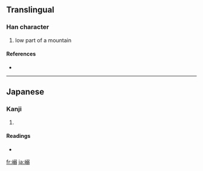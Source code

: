 ==Translingual==

===Han character===
{{Han char|rn=46|rad=山|as=10|sn=13|four=|canj=山弓一一 (UNMM)}}

# low part of a mountain

====References====
* {{Han ref|kx=0317.521|hdz=10792.131|uh=5D76|ud=23926}}

----

==Japanese==

===Kanji===
{{ja-kanji|grade=|rs=山10}}

# {{defn|Japanese|sort=山10}}

====Readings====
* {{ja-readings|on=|kun=[[たお]] (tao)}}

[[fr:嵶]]
[[ja:嵶]]